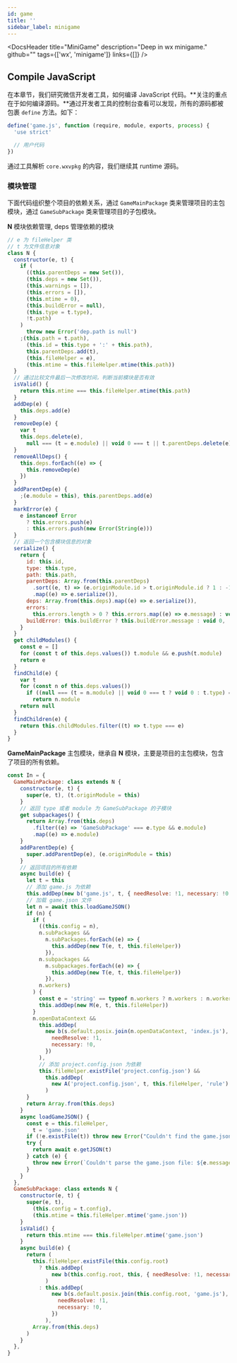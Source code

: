 ```yaml
---
id: game
title: ''
sidebar_label: minigame
---
```



<DocsHeader
  title="MiniGame"
  description="Deep in wx minigame."
  github=""
  tags={['wx', 'minigame']}
  links={[]}
/>

## Compile JavaScript

在本章节，我们研究微信开发者工具，如何编译 JavaScript 代码。**关注的重点在于如何编译源码。**通过开发者工具的控制台查看可以发现，所有的源码都被包裹 `define` 方法。如下：

```javascript
define('game.js', function (require, module, exports, process) {
  'use strict'

  // 用户代码
})
```

通过工具解析 `core.wxvpkg` 的内容，我们继续其 runtime 源码。

### 模块管理

下面代码组织整个项目的依赖关系，通过 `GameMainPackage` 类来管理项目的主包模块，通过 `GameSubPackage` 类来管理项目的子包模块。

**N** 模块依赖管理, deps 管理依赖的模块

```javascript
// e 为 fileHelper 类
// t 为文件信息对象
class N {
  constructor(e, t) {
    if (
      ((this.parentDeps = new Set()),
      (this.deps = new Set()),
      (this.warnings = []),
      (this.errors = []),
      (this.mtime = 0),
      (this.buildError = null),
      (this.type = t.type),
      !t.path)
    )
      throw new Error('dep.path is null')
    ;(this.path = t.path),
      (this.id = this.type + ':' + this.path),
      this.parentDeps.add(t),
      (this.fileHelper = e),
      (this.mtime = this.fileHelper.mtime(this.path))
  }
  // 通过比较文件最后一次修改时间，判断当前模块是否有效
  isValid() {
    return this.mtime === this.fileHelper.mtime(this.path)
  }
  addDep(e) {
    this.deps.add(e)
  }
  removeDep(e) {
    var t
    this.deps.delete(e),
      null === (t = e.module) || void 0 === t || t.parentDeps.delete(e)
  }
  removeAllDeps() {
    this.deps.forEach((e) => {
      this.removeDep(e)
    })
  }
  addParentDep(e) {
    ;(e.module = this), this.parentDeps.add(e)
  }
  markError(e) {
    e instanceof Error
      ? this.errors.push(e)
      : this.errors.push(new Error(String(e)))
  }
  // 返回一个包含模块信息的对象
  serialize() {
    return {
      id: this.id,
      type: this.type,
      path: this.path,
      parentDeps: Array.from(this.parentDeps)
        .sort((e, t) => (e.originModule.id > t.originModule.id ? 1 : -1))
        .map((e) => e.serialize()),
      deps: Array.from(this.deps).map((e) => e.serialize()),
      errors:
        this.errors.length > 0 ? this.errors.map((e) => e.message) : void 0,
      buildError: this.buildError ? this.buildError.message : void 0,
    }
  }
  get childModules() {
    const e = []
    for (const t of this.deps.values()) t.module && e.push(t.module)
    return e
  }
  findChild(e) {
    var t
    for (const n of this.deps.values())
      if ((null === (t = n.module) || void 0 === t ? void 0 : t.type) === e)
        return n.module
    return null
  }
  findChildren(e) {
    return this.childModules.filter((t) => t.type === e)
  }
}
```

**GameMainPackage** 主包模块，继承自 **N** 模块，主要是项目的主包模块，包含了项目的所有依赖。

```javascript
const In = {
  GameMainPackage: class extends N {
    constructor(e, t) {
      super(e, t), (t.originModule = this)
    }
    // 返回 type 或者 module 为 GameSubPackage 的子模块
    get subpackages() {
      return Array.from(this.deps)
        .filter((e) => 'GameSubPackage' === e.type && e.module)
        .map((e) => e.module)
    }
    addParentDep(e) {
      super.addParentDep(e), (e.originModule = this)
    }
    // 返回项目的所有依赖
    async build(e) {
      let t = this
      // 添加 game.js 为依赖
      this.addDep(new b('game.js', t, { needResolve: !1, necessary: !0 }))
      // 加载 game.json 文件
      let n = await this.loadGameJSON()
      if (n) {
        if (
          ((this.config = n),
          n.subPackages &&
            n.subPackages.forEach((e) => {
              this.addDep(new T(e, t, this.fileHelper))
            }),
          n.subpackages &&
            n.subpackages.forEach((e) => {
              this.addDep(new T(e, t, this.fileHelper))
            }),
          n.workers)
        ) {
          const e = 'string' == typeof n.workers ? n.workers : n.workers.path
          this.addDep(new M(e, t, this.fileHelper))
        }
        n.openDataContext &&
          this.addDep(
            new b(s.default.posix.join(n.openDataContext, 'index.js'), t, {
              needResolve: !1,
              necessary: !0,
            })
          ),
          // 添加 project.config.json 为依赖
          this.fileHelper.existFile('project.config.json') &&
            this.addDep(
              new A('project.config.json', t, this.fileHelper, 'rule')
            )
      }
      return Array.from(this.deps)
    }
    async loadGameJSON() {
      const e = this.fileHelper,
        t = 'game.json'
      if (!e.existFile(t)) throw new Error("Couldn't find the game.json file")
      try {
        return await e.getJSON(t)
      } catch (e) {
        throw new Error(`Couldn't parse the game.json file: ${e.message}`)
      }
    }
  },
  GameSubPackage: class extends N {
    constructor(e, t) {
      super(e, t),
        (this.config = t.config),
        (this.mtime = this.fileHelper.mtime('game.json'))
    }
    isValid() {
      return this.mtime === this.fileHelper.mtime('game.json')
    }
    async build(e) {
      return (
        this.fileHelper.existFile(this.config.root)
          ? this.addDep(
              new b(this.config.root, this, { needResolve: !1, necessary: !0 })
            )
          : this.addDep(
              new b(s.default.posix.join(this.config.root, 'game.js'), this, {
                needResolve: !1,
                necessary: !0,
              })
            ),
        Array.from(this.deps)
      )
    }
  },
}
```
